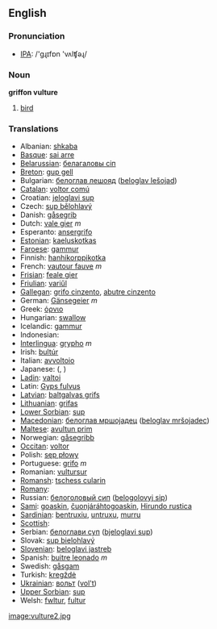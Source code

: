 ==English==

===Pronunciation===
*[[w:IPA|IPA]]: /'gɻɪfɒn 'vʌlʧəɻ/

===Noun===
'''griffon vulture'''

# [[bird]]

===Translations===

*Albanian: [[shkaba]]
*[[Basque]]: [[sai arre]]
*[[Belarussian]]: [[белагаловы сіп]]
*[[Breton]]: [[gup gell]]
*Bulgarian: [[белоглав лешояд]] ([[beloglav lešojad]])
*[[Catalan]]: [[voltor comú]]
*Croatian: [[jeloglavi sup]]
*Czech: [[sup bělohlavý]]
*Danish: [[gåsegrib]]
*Dutch: [[vale gier]] ''m''
*Esperanto: [[ansergrifo]]
*[[Estonian]]: [[kaeluskotkas]]
*[[Faroese]]: [[gammur]]
*Finnish: [[hanhikorppikotka]]
*French: [[vautour fauve]] ''m''
*[[Frisian]]: [[feale gier]]
*[[Friulian]]: [[variűl]]
*[[Gallegan]]: [[grifo cinzento]], [[abutre cinzento]]
*German: [[Gänsegeier]] ''m''
*Greek: [[όρνιο]] '' ''
*Hungarian: [[swallow]]
*Icelandic: [[gammur]]
*Indonesian: [[]]
*[[Interlingua]]: [[grypho]] ''m''
*Irish: [[bultúr]]
*Italian: [[avvoltoio]] '' ''
*Japanese: [[]] ([[]], )
*[[Ladin]]: [[valtoi]]
*Latin: [[Gyps fulvus]]
*[[Latvian]]: [[baltgalvas grifs]]
*[[Lithuanian]]: [[grifas]]
*[[Lower Sorbian]]: [[sup]]
*[[Macedonian]]: [[белоглав мршоjадец]] ([[beloglav mršojadec]])
*[[Maltese]]: [[avultun prim]]
*Norwegian: [[gåsegribb]]
*[[Occitan]]: [[voltor]]
*Polish: [[sęp płowy]] '' ''
*Portuguese: [[grifo]] ''m''
*Romanian: [[vultursur]]
*[[Romansh]]: [[tschess cularin]]
*[[Romany]]: [[]]
*Russian: [[белоголовый сип]] ([[belogolovyj sip]]) '' ''
*[[Sami]]: [[goaskin]], [[čuonjáráhtogoaskin]], [[Hirundo rustica]]
*[[Sardinian]]: [[bentruxiu]], [[untruxu]], [[murru]]
*[[Scottish]]: [[]]
*Serbian: [[белоглави суп]] ([[bjeloglavi sup]])
*Slovak: [[sup bielohlavý]]
*[[Slovenian]]: [[beloglavi jastreb]]
*Spanish: [[buitre leonado]] ''m''
*Swedish: [[gåsgam]]
*Turkish: [[kregždė]]
*[[Ukrainian]]: [[вольт]] ([[vol't]])
*[[Upper Sorbian]]: [[sup]]
*Welsh: [[fwltur]], [[fultur]]

[[image:vulture2.jpg]]